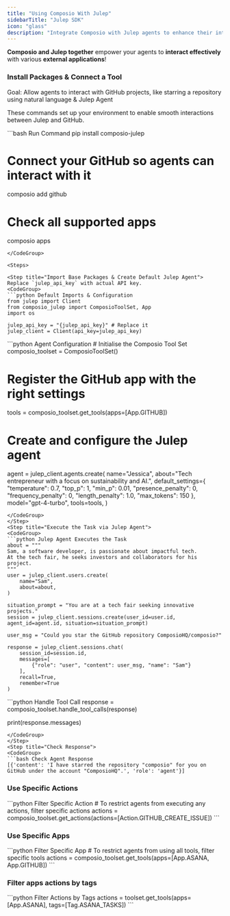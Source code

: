 ```yaml
---
title: "Using Composio With Julep"
sidebarTitle: "Julep SDK"
icon: "glass"
description: "Integrate Composio with Julep agents to enhance their interaction with external apps"
---
```


**Composio and Julep together** empower your agents to **interact effectively** with various **external applications**!

### Install Packages & Connect a Tool

<Tip>
  Goal: Allow agents to interact with GitHub projects, like starring a
  repository using natural language & Julep Agent
</Tip>

These commands set up your environment to enable smooth interactions between Julep and GitHub.

<CodeGroup>
  ```bash Run Command 
  pip install composio-julep

  # Connect your GitHub so agents can interact with it

  composio add github

  # Check all supported apps

  composio apps
  ```
</CodeGroup>

<Steps>

<Step title="Import Base Packages & Create Default Julep Agent">
Replace `julep_api_key` with actual API key.
<CodeGroup>
  ```python Default Imports & Configuration
  from julep import Client
  from composio_julep import ComposioToolSet, App
  import os

  julep_api_key = "{julep_api_key}" # Replace it
  julep_client = Client(api_key=julep_api_key)

  ```

</CodeGroup>
</Step>
<Step title="Configure Julep Agent with Composio Tools">
<CodeGroup>
  ```python Agent Configuration
  # Initialise the Composio Tool Set
  composio_toolset = ComposioToolSet()

  # Register the GitHub app with the right settings

  tools = composio_toolset.get_tools(apps=[App.GITHUB])

  # Create and configure the Julep agent

  agent = julep_client.agents.create(
  name="Jessica",
  about="Tech entrepreneur with a focus on sustainability and AI.",
  default_settings={
  "temperature": 0.7,
  "top_p": 1,
  "min_p": 0.01,
  "presence_penalty": 0,
  "frequency_penalty": 0,
  "length_penalty": 1.0,
  "max_tokens": 150
  },
  model="gpt-4-turbo",
  tools=tools,
  )

  ```
</CodeGroup>
</Step>
<Step title="Execute the Task via Julep Agent">
<CodeGroup>
  ```python Julep Agent Executes the Task
  about = """
  Sam, a software developer, is passionate about impactful tech.
  At the tech fair, he seeks investors and collaborators for his project.
  """
  user = julep_client.users.create(
      name="Sam",
      about=about,
  )

  situation_prompt = "You are at a tech fair seeking innovative projects."
  session = julep_client.sessions.create(user_id=user.id, agent_id=agent.id, situation=situation_prompt)

  user_msg = "Could you star the GitHub repository ComposioHQ/composio?"

  response = julep_client.sessions.chat(
      session_id=session.id,
      messages=[
          {"role": "user", "content": user_msg, "name": "Sam"}
      ],
      recall=True,
      remember=True
  )
  ```

</CodeGroup>
</Step>
<Step title="Handle all the Tool calls">
<CodeGroup>
  ```python Handle Tool Call
  response = composio_toolset.handle_tool_calls(response)

  print(response.messages)
  ```
</CodeGroup>
</Step>
<Step title="Check Response">
<CodeGroup>
  ```bash Check Agent Response
  [{'content': 'I have starred the repository "composio" for you on GitHub under the account "ComposioHQ".', 'role': 'agent'}]
  ```
</CodeGroup>
</Step>
</Steps>

### Use Specific Actions

<CodeGroup>
  ```python Filter Specific Action 
  # To restrict agents from executing any actions, filter specific actions 
  actions = composio_toolset.get_actions(actions=[Action.GITHUB_CREATE_ISSUE]) 
  ```
</CodeGroup>

### Use Specific Apps

<CodeGroup>
  ```python Filter Specific App 
  # To restrict agents from using all tools, filter specific tools 
  actions = composio_toolset.get_tools(apps=[App.ASANA, App.GITHUB]) 
  ```
</CodeGroup>

### Filter apps actions by tags

<CodeGroup>
  ```python Filter Actions by Tags 
  actions = toolset.get_tools(apps=[App.ASANA], tags=[Tag.ASANA_TASKS]) 
  ```
</CodeGroup>
